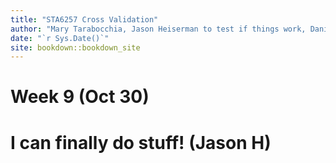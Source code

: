 ```yaml
---
title: "STA6257 Cross Validation"
author: "Mary Tarabocchia, Jason Heiserman to test if things work, Daniel Bohorquez"
date: "`r Sys.Date()`"
site: bookdown::bookdown_site
---
```


# Week 9 (Oct 30)
# I can finally do stuff! (Jason H)

